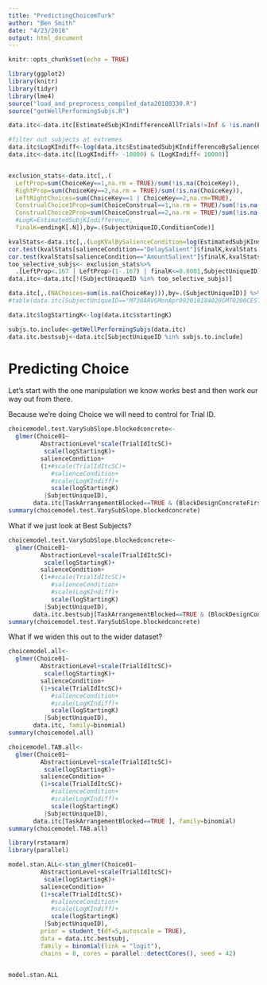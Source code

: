 ```yaml
---
title: "PredictingChoicemTurk"
author: "Ben Smith"
date: "4/23/2018"
output: html_document
---
```


```r
knitr::opts_chunk$set(echo = TRUE)

```


```r

library(ggplot2)
library(knitr)
library(tidyr)
library(lme4)
source("load_and_preprocess_compiled_data20180330.R")
source("getWellPerformingSubjs.R")

data.itc<-data.itc[EstimatedSubjKIndifferenceAllTrials!=Inf & !is.nan(EstimatedSubjKIndifferenceAllTrials) & !is.na(EstimatedSubjKIndifferenceAllTrials)]

#filter out subjects at extremes
data.itc$LogKIndiff<-log(data.itc$EstimatedSubjKIndifferenceBySalienceCondition)
data.itc<-data.itc[(LogKIndiff> -10000) & (LogKIndiff< 10000)]


exclusion_stats<-data.itc[,.(
  LeftProp=sum(ChoiceKey==1,na.rm = TRUE)/sum(!is.na(ChoiceKey)),
  RightProp=sum(ChoiceKey==2,na.rm = TRUE)/sum(!is.na(ChoiceKey)),
  LeftRightChoices=sum(ChoiceKey==1 | ChoiceKey==2,na.rm=TRUE),
  ConstrualChoice1Prop=sum(ChoiceConstrual==1,na.rm = TRUE)/sum(!is.na(Answer)),
  ConstrualChoice2Prop=sum(ChoiceConstrual==2,na.rm = TRUE)/sum(!is.na(Answer)),
  #LogK=EstimatedSubjKIndifference,
  finalK=endingK[.N]),by=.(SubjectUniqueID,ConditionCode)]

kvalStats<-data.itc[,.(LogKValBySalienceCondition=log(EstimatedSubjKIndifferenceBySalienceCondition[1]),finalK=log(endingK[.N])),by=.(SubjectUniqueID,ConditionCode,salienceCondition)]
cor.test(kvalStats[salienceCondition=="DelaySalient"]$finalK,kvalStats[salienceCondition=="DelaySalient"]$LogKValBySalienceCondition)
cor.test(kvalStats[salienceCondition=="AmountSalient"]$finalK,kvalStats[salienceCondition=="AmountSalient"]$LogKValBySalienceCondition)
too_selective_subjs<- exclusion_stats%>% 
  .[LeftProp<.167 | LeftProp>(1-.167) | finalK<=0.0001,SubjectUniqueID]
data.itc<-data.itc[!(SubjectUniqueID %in% too_selective_subjs)]

data.itc[,.(NAChoices=sum(is.na(ChoiceKey))),by=.(SubjectUniqueID)] %>% .[order(NAChoices)]
#table(data.itc[SubjectUniqueID=="M730ARVGMonApr092018184028GMT0200CEST37168831",.(Choice,ChoiceKey,SSonLorR)])

data.itc$logStartingK<-log(data.itc$startingK)

subjs.to.include<-getWellPerformingSubjs(data.itc)
data.itc.bestsubj<-data.itc[SubjectUniqueID %in% subjs.to.include]


```


# Predicting Choice

Let's start with the one manipulation we know works best and then work our way out from there.

Because we're doing Choice we will need to control for Trial ID.
```r


choicemodel.test.VarySubSlope.blockedconcrete<-
  glmer(Choice01~
         AbstractionLevel*scale(TrialIdItcSC)+
          scale(logStartingK)+
         salienceCondition+
         (1+#scale(TrialIdItcSC)+
            #salienceCondition+
            #scale(LogKIndiff)+
            scale(logStartingK)
          |SubjectUniqueID),
       data.itc[TaskArrangementBlocked==TRUE & (BlockDesignConcreteFirst==TRUE)], family=binomial)
summary(choicemodel.test.VarySubSlope.blockedconcrete)

```


What if we just look at Best Subjects?

```r


choicemodel.test.VarySubSlope.blockedconcrete<-
  glmer(Choice01~
         AbstractionLevel+scale(TrialIdItcSC)+
          scale(logStartingK)+
         salienceCondition+
         (1+#scale(TrialIdItcSC)+
            #salienceCondition+
            #scale(LogKIndiff)+
            scale(logStartingK)
          |SubjectUniqueID),
       data.itc.bestsubj[TaskArrangementBlocked==TRUE & (BlockDesignConcreteFirst==TRUE)], family=binomial)
summary(choicemodel.test.VarySubSlope.blockedconcrete)

```

What if we widen this out to the wider dataset?


```r


choicemodel.all<-
  glmer(Choice01~
         AbstractionLevel+scale(TrialIdItcSC)+
          scale(logStartingK)+
         salienceCondition+
         (1+scale(TrialIdItcSC)+
            #salienceCondition+
            #scale(LogKIndiff)+
            scale(logStartingK)
          |SubjectUniqueID),
       data.itc, family=binomial)
summary(choicemodel.all)

choicemodel.TAB.all<-
  glmer(Choice01~
         AbstractionLevel+scale(TrialIdItcSC)+
          scale(logStartingK)+
         salienceCondition+
         (1+scale(TrialIdItcSC)+
            #salienceCondition+
            #scale(LogKIndiff)+
            scale(logStartingK)
          |SubjectUniqueID),
       data.itc[TaskArrangementBlocked==TRUE ], family=binomial)
summary(choicemodel.TAB.all)
```


```r
library(rstanarm)
library(parallel)

model.stan.ALL<-stan_glmer(Choice01~
         AbstractionLevel+scale(TrialIdItcSC)+
          scale(logStartingK)+
         salienceCondition+
         (1+scale(TrialIdItcSC)+
            #salienceCondition+
            #scale(LogKIndiff)+
            scale(logStartingK)
          |SubjectUniqueID),
         prior = student_t(df=5,autoscale = TRUE),
         data = data.itc.bestsubj,
         family = binomial(link = "logit"),
         chains = 8, cores = parallel::detectCores(), seed = 42)
                              


```

```r
model.stan.ALL
```